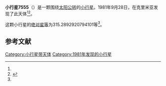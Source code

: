 {{Infobox planet
| bgcolour = #FFFFC0
| name = 7555 Venvolkov
| symbol = 
| image = 
| caption = 
| discovery = yes
| discovery_ref = 
| discoverer = {{link-en|柳德米拉·瓦斯列娜·朱然勒娃|Lyudmila Vasilyevna Zhuravleva}}
| discovery_site = [[克里米亚|克里米亚]] 
| discovered = 1981年9月28日
| designations = yes
| mp_name = 
| named_after = 
| alt_names = 1981 SZ6/ 1991 LN1
| mp_category = [[主带小行星|主带小行星]]
| orbit_ref = <ref name="a">[http://ssd.jpl.nasa.gov/sbdb.cgi?sstr=7555 7555 Venvolkov] {{Wayback|url=http://ssd.jpl.nasa.gov/sbdb.cgi?sstr=7555 |date=20210831235101 }}，小行星數據庫瀏覽器（JPL Small-Body Database Browser）－[[美国国家航空航天局|美国国家航空航天局]]喷气推进实验室</ref>
| epoch = 2456400.5 (2013年4月18日更新)
| aphelion = {{convert|2.81731570003437|AU|km|3|abbr=on|lk=out}}
| perihelion = {{convert|1.879280342843032|AU|km|3|abbr=on}}
| semimajor = {{convert|2.348298021438701|AU|km|3|abbr=on}}
| eccentricity = 0.199726642
| period = 1314.402103 [[日|日]]<br />3.6[[儒略年|儒略年]]
| avg_speed = 
| inclination = 2.082873054579375
| asc_node = 72.86612232531859
| mean_anomaly = 
| arg_peri = 315.2892920794101
| satellites = 
| physical_characteristics = yes
| dimensions = 
| mass = 
| density = 
| surface_grav = 
| escape_velocity = 
| sidereal_day = 
| axial_tilt = 
| pole_ecliptic_lat = 
| pole_ecliptic_lon = 
| albedo = 
| temperatures= 
| temp_name1 = 
| mean_temp_1 = 
| max_temp_1 = 
| temp_name2 = 
| max_temp_2 = 
| spectral_type = 
| abs_magnitude = 315.2892920794101
}}

'''小行星7555'''（{{lang-en|7555 Venvolkov}}）是一颗围绕[[太阳|太阳]][[公转|公转]]的[[小行星|小行星]]。1981年9月28日，{{link-en|柳德米拉·瓦斯列娜·朱然勒娃|Lyudmila Vasilyevna Zhuravleva}}在克里米亚发现了此天体<ref name="a" /><ref>{{cite news|title=小行星列表|url=http://cfa-www.harvard.edu/iau/lists/NumberedMPs.txt|accessdate=2013-07-08|newspaper=哈佛大学|archive-date=2008-05-17|archive-url=https://web.archive.org/web/20080517010638/http://cfa-www.harvard.edu/iau/lists/NumberedMPs.txt|dead-url=no}}</ref>。

这颗小行星的[[绝对星等|绝对星等]]为315.2892920794101等<ref name="a" />。

==参考文献==
{{reflist}}
{{Minor Planet Number|[[小行星7554|小行星7554]]|[[小行星7556|小行星7556]]}}

{{小天体}}

[[Category:小行星带天体|Category:小行星带天体]]
[[Category:1981年发现的小行星|Category:1981年发现的小行星]]

{{asteroid-stub}}